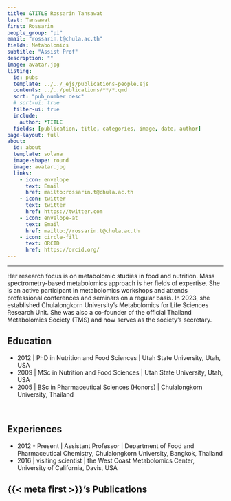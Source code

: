 ```yaml
---
title: &TITLE Rossarin Tansawat 
last: Tansawat
first: Rossarin
people_group: "pi"
email: "rossarin.t@chula.ac.th"
fields: Metabolomics
subtitle: "Assist Prof"
description: ""
image: avatar.jpg
listing:
  id: pubs
  template: ../../_ejs/publications-people.ejs 
  contents: ../../publications/**/*.qmd
  sort: "pub_number desc"
  # sort-ui: true
  filter-ui: true
  include:
    author: *TITLE
  fields: [publication, title, categories, image, date, author]
page-layout: full
about: 
  id: about
  template: solana
  image-shape: round
  image: avatar.jpg
  links:
    - icon: envelope
      text: Email
      href: mailto:rossarin.t@chula.ac.th
    - icon: twitter
      text: twitter
      href: https://twitter.com
    - icon: envelope-at
      text: Email
      href: mailto://rossarin.t@chula.ac.th
    - icon: circle-fill
      text: ORCID
      href: https://orcid.org/
---
```


<hr>


:::{#about}

Her research focus is on metabolomic studies in food and nutrition. Mass spectrometry-based metabolomics approach is her fields of expertise. She is an active participant in metabolomics workshops and attends professional conferences and seminars on a regular basis. In 2023, she established Chulalongkorn University’s Metabolomics for Life Sciences Research Unit. She was also a co-founder of the official Thailand Metabolomics Society (TMS) and now serves as the society's secretary.

## Education

- 2012 | PhD in Nutrition and Food Sciences | Utah State University, Utah, USA
- 2009 | MSc in Nutrition and Food Sciences | Utah State University, Utah, USA
- 2005 | BSc in Pharmaceutical Sciences (Honors) | Chulalongkorn University, Thailand

<br>

## Experiences

- 2012 - Present | Assistant Professor | Department of Food and Pharmaceutical Chemistry, Chulalongkorn University, Bangkok, Thailand
- 2016 | visiting scientist | the West Coast Metabolomics Center, University of California, Davis, USA 

:::

## {{< meta first >}}'s Publications

:::{#pubs}
:::